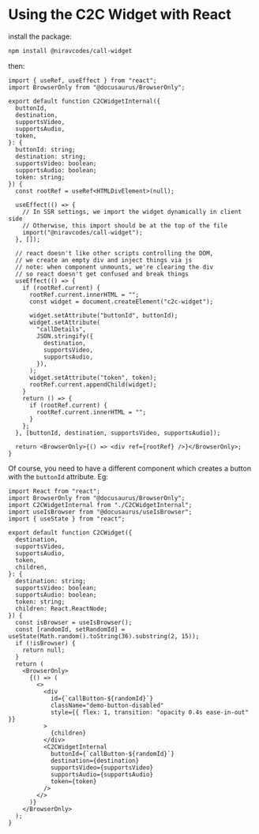 # Using the C2C Widget with React

install the package:

```bash
npm install @niravcodes/call-widget
```

then:

```tsx title="C2CWidgetInternal.tsx"
import { useRef, useEffect } from "react";
import BrowserOnly from "@docusaurus/BrowserOnly";

export default function C2CWidgetInternal({
  buttonId,
  destination,
  supportsVideo,
  supportsAudio,
  token,
}: {
  buttonId: string;
  destination: string;
  supportsVideo: boolean;
  supportsAudio: boolean;
  token: string;
}) {
  const rootRef = useRef<HTMLDivElement>(null);

  useEffect(() => {
    // In SSR settings, we import the widget dynamically in client side
    // Otherwise, this import should be at the top of the file
    import("@niravcodes/call-widget");
  }, []);

  // react doesn't like other scripts controlling the DOM,
  // we create an empty div and inject things via js
  // note: when component unmounts, we're clearing the div
  // so react doesn't get confused and break things
  useEffect(() => {
    if (rootRef.current) {
      rootRef.current.innerHTML = "";
      const widget = document.createElement("c2c-widget");

      widget.setAttribute("buttonId", buttonId);
      widget.setAttribute(
        "callDetails",
        JSON.stringify({
          destination,
          supportsVideo,
          supportsAudio,
        }),
      );
      widget.setAttribute("token", token);
      rootRef.current.appendChild(widget);
    }
    return () => {
      if (rootRef.current) {
        rootRef.current.innerHTML = "";
      }
    };
  }, [buttonId, destination, supportsVideo, supportsAudio]);

  return <BrowserOnly>{() => <div ref={rootRef} />}</BrowserOnly>;
}
```

Of course, you need to have a different component which creates a button with the `buttonId` attribute. Eg:

```tsx title="C2CWidget.tsx"
import React from "react";
import BrowserOnly from "@docusaurus/BrowserOnly";
import C2CWidgetInternal from "./C2CWidgetInternal";
import useIsBrowser from "@docusaurus/useIsBrowser";
import { useState } from "react";

export default function C2CWidget({
  destination,
  supportsVideo,
  supportsAudio,
  token,
  children,
}: {
  destination: string;
  supportsVideo: boolean;
  supportsAudio: boolean;
  token: string;
  children: React.ReactNode;
}) {
  const isBrowser = useIsBrowser();
  const [randomId, setRandomId] = useState(Math.random().toString(36).substring(2, 15));
  if (!isBrowser) {
    return null;
  }
  return (
    <BrowserOnly>
      {() => (
        <>
          <div
            id={`callButton-${randomId}`}
            className="demo-button-disabled"
            style={{ flex: 1, transition: "opacity 0.4s ease-in-out" }}
          >
            {children}
          </div>
          <C2CWidgetInternal
            buttonId={`callButton-${randomId}`}
            destination={destination}
            supportsVideo={supportsVideo}
            supportsAudio={supportsAudio}
            token={token}
          />
        </>
      )}
    </BrowserOnly>
  );
}
```